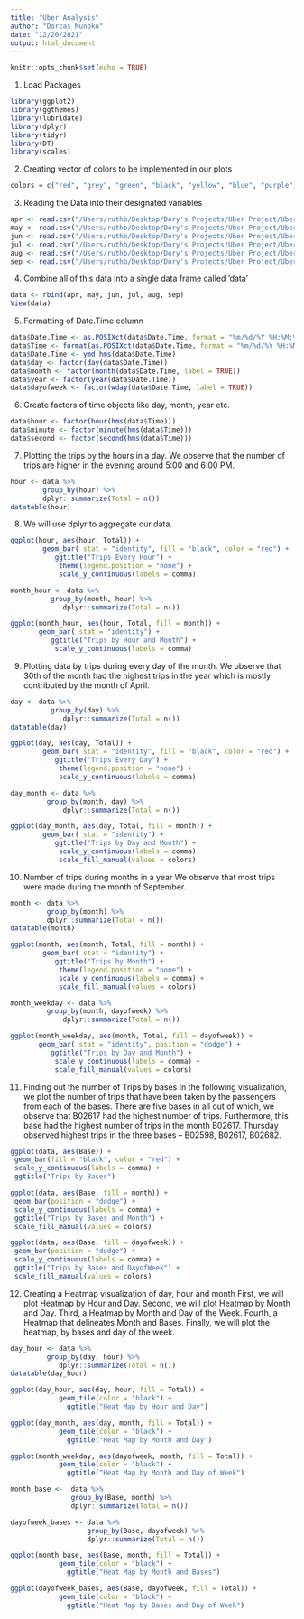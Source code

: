---
title: "Uber Analysis"
author: "Dorcas Munoko"
date: "12/20/2021"
output: html_document
---

```{r setup, include=FALSE}
knitr::opts_chunk$set(echo = TRUE)
```

1. Load Packages
```{r}
library(ggplot2)
library(ggthemes)
library(lubridate)
library(dplyr)
library(tidyr)
library(DT)
library(scales)
```

2. Creating vector of colors to be implemented in our plots
```{r}
colors = c("red", "grey", "green", "black", "yellow", "blue", "purple")
```

3. Reading the Data into their designated variables
```{r}
apr <- read.csv("/Users/ruthb/Desktop/Dory's Projects/Uber Project/Uber-dataset/uber-raw-data-apr14.csv")
may <- read.csv("/Users/ruthb/Desktop/Dory's Projects/Uber Project/Uber-dataset/uber-raw-data-may14.csv")
jun <- read.csv("/Users/ruthb/Desktop/Dory's Projects/Uber Project/Uber-dataset/uber-raw-data-jun14.csv")
jul <- read.csv("/Users/ruthb/Desktop/Dory's Projects/Uber Project/Uber-dataset/uber-raw-data-jul14.csv")
aug <- read.csv("/Users/ruthb/Desktop/Dory's Projects/Uber Project/Uber-dataset/uber-raw-data-aug14.csv")
sep <- read.csv("/Users/ruthb/Desktop/Dory's Projects/Uber Project/Uber-dataset/uber-raw-data-sep14.csv")
```

4. Combine all of this data into a single data frame called ‘data’
```{r}
data <- rbind(apr, may, jun, jul, aug, sep)
View(data)
```

5. Formatting of Date.Time column
```{r}
data$Date.Time <- as.POSIXct(data$Date.Time, format = "%m/%d/%Y %H:%M:%S")
data$Time <- format(as.POSIXct(data$Date.Time, format = "%m/%d/%Y %H:%M:%S"), format="%H:%M:%S")
data$Date.Time <- ymd_hms(data$Date.Time)
data$day <- factor(day(data$Date.Time))
data$month <- factor(month(data$Date.Time, label = TRUE))
data$year <- factor(year(data$Date.Time))
data$dayofweek <- factor(wday(data$Date.Time, label = TRUE))
```

6. Create factors of time objects like day, month, year etc.
```{r}
data$hour <- factor(hour(hms(data$Time)))
data$minute <- factor(minute(hms(data$Time)))
data$second <- factor(second(hms(data$Time)))
```

7. Plotting the trips by the hours in a day. We observe that the number of trips are higher in the evening around 5:00 and 6:00 PM.
```{r}
hour <- data %>%
        group_by(hour) %>%
        dplyr::summarize(Total = n()) 
datatable(hour)
```

8. We will use dplyr to aggregate our data.
```{r}
ggplot(hour, aes(hour, Total)) + 
        geom_bar( stat = "identity", fill = "black", color = "red") +
           ggtitle("Trips Every Hour") +
            theme(legend.position = "none") +
            scale_y_continuous(labels = comma)

month_hour <- data %>%
          group_by(month, hour) %>%
             dplyr::summarize(Total = n())

ggplot(month_hour, aes(hour, Total, fill = month)) + 
       geom_bar( stat = "identity") +
          ggtitle("Trips by Hour and Month") +
           scale_y_continuous(labels = comma)
```

9. Plotting data by trips during every day of the month.
We observe that 30th of the month had the highest trips in the year which is mostly contributed by the month of April.
```{r}
day <- data %>%
          group_by(day) %>%
             dplyr::summarize(Total = n()) 
datatable(day)
```

```{r}
ggplot(day, aes(day, Total)) + 
        geom_bar( stat = "identity", fill = "black", color = "red") +
           ggtitle("Trips Every Day") +
            theme(legend.position = "none") +
            scale_y_continuous(labels = comma)
```

```{r}
day_month <- data %>%
         group_by(month, day) %>%
             dplyr::summarize(Total = n())

ggplot(day_month, aes(day, Total, fill = month)) + 
        geom_bar( stat = "identity") +
           ggtitle("Trips by Day and Month") +
            scale_y_continuous(labels = comma)+ 
            scale_fill_manual(values = colors)
```

10. Number of trips during months in a year
We observe that most trips were made during the month of September.
```{r}
month <- data %>%
         group_by(month) %>%
         dplyr::summarize(Total = n()) 
datatable(month)
```

```{r}
ggplot(month, aes(month, Total, fill = month)) + 
        geom_bar( stat = "identity") +
           ggtitle("Trips by Month") +
            theme(legend.position = "none") +
            scale_y_continuous(labels = comma) +
            scale_fill_manual(values = colors)
```

```{r}
month_weekday <- data %>%
         group_by(month, dayofweek) %>%
             dplyr::summarize(Total = n())

ggplot(month_weekday, aes(month, Total, fill = dayofweek)) + 
       geom_bar( stat = "identity", position = "dodge") +
          ggtitle("Trips by Day and Month") +
           scale_y_continuous(labels = comma) +
           scale_fill_manual(values = colors)
```

11. Finding out the number of Trips by bases 
In the following visualization, we plot the number of trips that have been taken by the passengers from each of the bases. There are five bases in all out of which, we observe that B02617 had the highest number of trips. Furthermore, this base had the highest number of trips in the month B02617. Thursday observed highest trips in the three bases – B02598, B02617, B02682.
```{r}
ggplot(data, aes(Base)) + 
 geom_bar(fill = "black", color = "red") +
 scale_y_continuous(labels = comma) +
 ggtitle("Trips by Bases")
```

```{r}
ggplot(data, aes(Base, fill = month)) + 
 geom_bar(position = "dodge") +
 scale_y_continuous(labels = comma) +
 ggtitle("Trips by Bases and Month") +
 scale_fill_manual(values = colors)
```

```{r}
ggplot(data, aes(Base, fill = dayofweek)) + 
 geom_bar(position = "dodge") +
 scale_y_continuous(labels = comma) +
 ggtitle("Trips by Bases and DayofWeek") +
 scale_fill_manual(values = colors)
```

12. Creating a Heatmap visualization of day, hour and month
First, we will plot Heatmap by Hour and Day.
Second, we will plot Heatmap by Month and Day.
Third, a Heatmap by Month and Day of the Week.
Fourth, a Heatmap that delineates Month and Bases.
Finally, we will plot the heatmap, by bases and day of the week.
```{r}
day_hour <- data %>%
         group_by(day, hour) %>%
            dplyr::summarize(Total = n())
datatable(day_hour)
```

```{r}
ggplot(day_hour, aes(day, hour, fill = Total)) +
            geom_tile(color = "black") +
              ggtitle("Heat Map by Hour and Day")
```

```{r}
ggplot(day_month, aes(day, month, fill = Total)) +
            geom_tile(color = "black") +
              ggtitle("Heat Map by Month and Day")
```

```{r}
ggplot(month_weekday, aes(dayofweek, month, fill = Total)) +
            geom_tile(color = "black") +
              ggtitle("Heat Map by Month and Day of Week")
```

```{r}
month_base <-  data %>%
               group_by(Base, month) %>%
               dplyr::summarize(Total = n()) 

dayofweek_bases <- data %>%
                   group_by(Base, dayofweek) %>%
                   dplyr::summarize(Total = n()) 

ggplot(month_base, aes(Base, month, fill = Total)) +
            geom_tile(color = "black") +
              ggtitle("Heat Map by Month and Bases")
```

```{r}
ggplot(dayofweek_bases, aes(Base, dayofweek, fill = Total)) +
            geom_tile(color = "black") +
              ggtitle("Heat Map by Bases and Day of Week")
```







